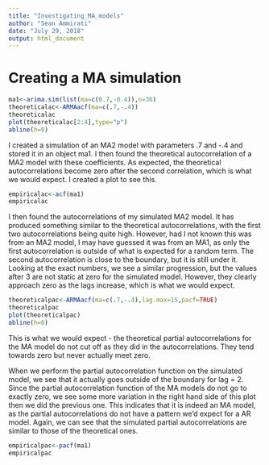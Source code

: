 ```yaml
---
title: "Investigating_MA_models"
author: "Sean Ammirati"
date: "July 29, 2018"
output: html_document
---
```

# Creating a MA simulation
```r
ma1<-arima.sim(list(ma=c(0.7,-0.4)),n=36)
theoreticalac<-ARMAacf(ma=c(.7,-.4))
theoreticalac
plot(theoreticalac[2:4],type="p")
abline(h=0)
```

I created a simulation of an MA2 model with parameters .7 and -.4 and stored it in an object ma1. I then found the theoretical autocorrelation of a MA2 model with these coefficients. As expected, the theoretical autocorrelations become zero after the second correlation, which is what we would expect. I created a plot to see this.
```r
empiricalac<-acf(ma1)
empiricalac
```
I then found the autocorrelations of my simulated MA2 model. It has produced something similar to the theoretical autocorrelations, with the first two autocorrelations being quite high. However, had I not known this was from an MA2 model, I may have guessed it was from an MA1, as only the first autocorrelation is outside of what is expected for a random term. The second autocorrelation is close to the boundary, but it is still under it. Looking at the exact numbers, we see a similar progression, but the values after 3 are not static at zero for the simulated model. However, they clearly approach zero as the lags increase, which is what we would expect. 
```r
theoreticalpac<-ARMAacf(ma=c(.7,-.4),lag.max=15,pacf=TRUE)
theoreticalpac
plot(theoreticalpac)
abline(h=0)
```
This is what we would expect - the theoretical partial autocorrelations for the MA model do not cut off as they did in the autocorrelations. They tend towards zero but never actually meet zero. 

When we perform the partial autocorrelation function on the simulated model,  we see that it actually goes outside of the boundary for lag = 2. Since the partial autocorrelation function of the MA models do not go to exactly zero, we see some more variation in the right hand side of this plot then we did the previous one. This indicates that it is indeed an MA model, as the partial autocorrelations do not have a pattern we'd expect for a AR model. Again, we can see that the simulated partial autocorrelations are similar to those of the theoretical ones. 
```r
empiricalpac<-pacf(ma1)
empiricalpac
```